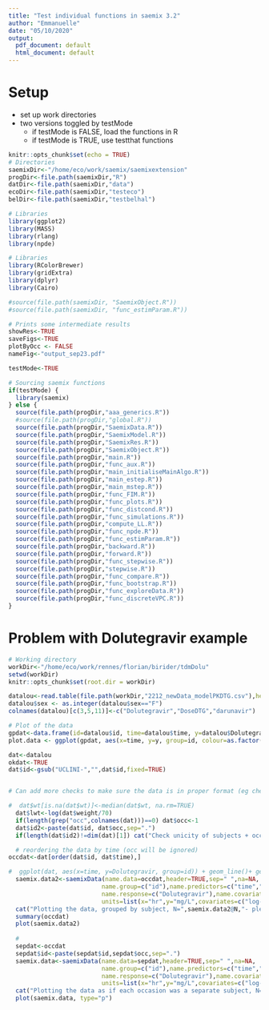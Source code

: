 ```yaml
---
title: "Test individual functions in saemix 3.2"
author: "Emmanuelle"
date: "05/10/2020"
output:
  pdf_document: default
  html_document: default
---
```


# Setup

- set up work directories
- two versions toggled by testMode
  - if testMode is FALSE, load the functions in R
  - if testMode is TRUE, use testthat functions

```r
knitr::opts_chunk$set(echo = TRUE)
# Directories
saemixDir<-"/home/eco/work/saemix/saemixextension"
progDir<-file.path(saemixDir,"R")
datDir<-file.path(saemixDir,"data")
ecoDir<-file.path(saemixDir,"testeco")
belDir<-file.path(saemixDir,"testbelhal")

# Libraries
library(ggplot2)
library(MASS)
library(rlang)
library(npde)

# Libraries
library(RColorBrewer) 
library(gridExtra)
library(dplyr)
library(Cairo)

#source(file.path(saemixDir, "SaemixObject.R"))
#source(file.path(saemixDir, "func_estimParam.R"))

# Prints some intermediate results
showRes<-TRUE
saveFigs<-TRUE
plotByOcc <- FALSE
nameFig<-"output_sep23.pdf"

testMode<-TRUE

```

```r
# Sourcing saemix functions
if(testMode) {
  library(saemix)
} else {
  source(file.path(progDir,"aaa_generics.R"))
  #source(file.path(progDir,"global.R"))
  source(file.path(progDir,"SaemixData.R"))
  source(file.path(progDir,"SaemixModel.R"))
  source(file.path(progDir,"SaemixRes.R"))
  source(file.path(progDir,"SaemixObject.R"))
  source(file.path(progDir,"main.R"))
  source(file.path(progDir,"func_aux.R"))
  source(file.path(progDir,"main_initialiseMainAlgo.R"))
  source(file.path(progDir,"main_estep.R"))
  source(file.path(progDir,"main_mstep.R"))
  source(file.path(progDir,"func_FIM.R"))
  source(file.path(progDir,"func_plots.R"))
  source(file.path(progDir,"func_distcond.R"))
  source(file.path(progDir,"func_simulations.R"))
  source(file.path(progDir,"compute_LL.R"))
  source(file.path(progDir,"func_npde.R"))
  source(file.path(progDir,"func_estimParam.R"))
  source(file.path(progDir,"backward.R"))
  source(file.path(progDir,"forward.R"))
  source(file.path(progDir,"func_stepwise.R"))
  source(file.path(progDir,"stepwise.R"))
  source(file.path(progDir,"func_compare.R"))
  source(file.path(progDir,"func_bootstrap.R"))
  source(file.path(progDir,"func_exploreData.R"))
  source(file.path(progDir,"func_discreteVPC.R"))
}
```

# Problem with Dolutegravir example

```r
# Working directory
workDir<-"/home/eco/work/rennes/florian/birider/tdmDolu"
setwd(workDir)
knitr::opts_chunk$set(root.dir = workDir)

datalou<-read.table(file.path(workDir,"2212_newData_modelPKDTG.csv"),header=TRUE,na=".", sep=";")
datalou$sex <- as.integer(datalou$sex=="F")
colnames(datalou)[c(3,5,11)]<-c("Dolutegravir","DoseDTG","darunavir")

# Plot of the data
gpdat<-data.frame(id=datalou$id, time=datalou$time, y=datalou$Dolutegravir, molecule=rep("DTG", dim(datalou)[1]), occ=datalou$occ)
plot.data <- ggplot(gpdat, aes(x=time, y=y, group=id, colour=as.factor(occ))) + geom_point() + geom_line(colour='black') + labs(fill="Viral load") + xlab("Time after dose (hr)") + ylab("Concentrations (mg/L)") + theme(legend.position="bottom")

dat<-datalou
okdat<-TRUE
dat$id<-gsub("UCLINI-","",dat$id,fixed=TRUE)


# Can add more checks to make sure the data is in proper format (eg check on II, Dolutegravir, order of columns, etc...)

#  dat$wt[is.na(dat$wt)]<-median(dat$wt, na.rm=TRUE)
  dat$lwt<-log(dat$weight/70)
  if(length(grep("occ",colnames(dat)))==0) dat$occ<-1
  dat$id2<-paste(dat$id, dat$occ,sep=".")
  if(length(dat$id2)!=dim(dat)[1]) cat("Check unicity of subjects + occasions\n")

  # reordering the data by time (occ will be ignored)
occdat<-dat[order(dat$id, dat$time),]

#  ggplot(dat, aes(x=time, y=Dolutegravir, group=id)) + geom_line()+ geom_point()
  saemix.data2<-saemixData(name.data=occdat,header=TRUE,sep=" ",na=NA, 
                          name.group=c("id"),name.predictors=c("time","AMT","II"), 
                          name.response=c("Dolutegravir"),name.covariates=c("lwt","Tabagisme","darunavir"),
                          units=list(x="hr",y="mg/L",covariates=c("log-kg/70","-","-")))
  cat("Plotting the data, grouped by subject, N=",saemix.data2@N,"- please check\n")
  summary(occdat)
  plot(saemix.data2)
  
  # 
  sepdat<-occdat
  sepdat$id<-paste(sepdat$id,sepdat$occ,sep=".")
  saemix.data<-saemixData(name.data=sepdat,header=TRUE,sep=" ",na=NA, 
                          name.group=c("id"),name.predictors=c("time","AMT","II"), 
                          name.response=c("Dolutegravir"),name.covariates=c("lwt","Tabagisme","darunavir"),
                          units=list(x="hr",y="mg/L",covariates=c("log-kg/70","-","-")))
  cat("Plotting the data as if each occasion was a separate subject, N=",saemix.data@N,"\n")
  plot(saemix.data, type="p")

```

